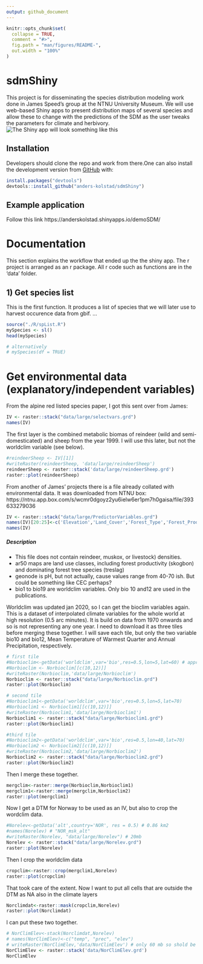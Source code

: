 ```yaml
---
output: github_document
---
```


<!-- README.md is generated from README.Rmd. Please edit that file -->

```r
knitr::opts_chunk$set(
  collapse = TRUE,
  comment = "#>",
  fig.path = "man/figures/README-",
  out.width = "100%"
)
```

# sdmShiny

<!-- badges: start -->
<!-- badges: end -->

This project is for disseminating the species distribution modeling work done in James Speed's group at the NTNU University Museum. We will use web-based Shiny apps to present distribution maps of several species and allow these to change with the predictions of the SDM as the user tweaks the parameters for climate and herbivory. 
![The Shiny app will look something like this](figures/app.png)


## Installation
Developers should clone the repo and work from there.One can also install the development version from [GitHub](https://github.com/) with:
```r
install.packages("devtools")
devtools::install_github("anders-kolstad/sdmShiny")
```
## Example application
Follow this link
https://anderskolstad.shinyapps.io/demoSDM/


# Documentation
This section explains the workflow that ended up the the shiny app. The r project is arranged as an r package. All r code such as functions are in the 'data' folder.

## 1) Get species list
This is the first function. It produces a list of species that we will later use to harvest occurence data from gbif. ...
```r
source("./R/spList.R")
mySpecies <- sl()
head(mySpecies)

# alternatively
# mySpecies(df = TRUE)
```

# Get environmental data (explanatory/independent variables)
From the alpine red listed species paper, I got this sent over from James:

```r
IV <- raster::stack("data/large/selectvars.grd")
names(IV)
```
The first layer is the combined metabolic biomas of reindeer (wild and semi-domesticated) and sheep from the year 1999. I will use this later, but not the worldclim variable (see below).

```r
#reindeerSheep <- IV[[1]]
#writeRaster(reindeerSheep, 'data/large/reindeerSheep')
reindeerSheep <- raster::stack('data/large/reindeerSheep.grd')
raster::plot(reindeerSheep)
```

From another of James' projects there is a file already collated with environmental data. It was downloaded from NTNU box: https://ntnu.app.box.com/s/wcmr0dgoyz2yu6ielw6er1pm7h0gaisa/file/393633279036

```r
IV <- raster::stack("data/large/PredictorVariables.grd")
names(IV)[20:25]<-c('Elevation','Land_Cover','Forest_Type','Forest_Productivity','Vegetation_Type','SoilpH')
names(IV)
```

##### Description
* This file does not contain reindeer, muskox, or livestock) densities.
* ar50 maps are land use classes, including forest productivity (skogbon) and dominating forest tree species (treslag)
* geonode is pH, but not actually, cause values range from 40-70 ish. But could be something like CEC perhaps?
* bio1 to bio19 are worldclim variables. Only bio 10 and12 are used in the publications.


Worldclim was updated jan 2020, so I can get the bioclim variables again. This is a dataset of interpolated climate variables for the whole world at high resolution (0.5 arc minutes). It is build on data from 1970 onwards and so is not representing any one year. I need to download it as three tiles before merging these together. I will save each tile, but only the two variable bio10 and bio12, Mean Temperature of Warmest Quarter and Annual Precipitation, respectively.

```r
# first tile
#Norbioclim<-getData('worldclim',var='bio',res=0.5,lon=5,lat=60) # approx 3 min
#Norbioclim <- Norbioclim[[c(10,12)]]
#writeRaster(Norbioclim,'data/large/Norbioclim')
Norbioclim <- raster::stack("data/large/Norbioclim.grd")
raster::plot(Norbioclim)
```

```r
# second tile
#Norbioclim1<-getData('worldclim',var='bio',res=0.5,lon=5,lat=70)
#Norbioclim1 <- Norbioclim1[[c(10,12)]]
#writeRaster(Norbioclim1,'data/large/Norbioclim1')
Norbioclim1 <- raster::stack("data/large/Norbioclim1.grd")
raster::plot(Norbioclim1)
```

```r
#third tile
#Norbioclim2<-getData('worldclim',var='bio',res=0.5,lon=40,lat=70)
#Norbioclim2 <- Norbioclim2[[c(10,12)]]
#writeRaster(Norbioclim2,'data/large/Norbioclim2')
Norbioclim2 <- raster::stack("data/large/Norbioclim2.grd")
raster::plot(Norbioclim2)
```

Then I merge these together.
```r
mergclim<-raster::merge(Norbioclim,Norbioclim1)
mergclim1<-raster::merge(mergclim,Norbioclim2)
raster::plot(mergclim1)
```

Now I get a DTM for Norway to be used as an IV, but also to crop the wordclim data.
```r
#Norelev<-getData('alt',country='NOR', res = 0.5) # 0.86 km2
#names(Norelev) # "NOR_msk_alt"
#writeRaster(Norelev, "data/large/Norelev") # 20mb
Norelev <- raster::stack("data/large/Norelev.grd")
raster::plot(Norelev)
```

Then I crop the worldclim data
```r
cropclim<-raster::crop(mergclim1,Norelev)
raster::plot(cropclim)
```

That took care of the extent. Now I want to put all cells that are outside the DTM as NA also in the climate layers
```r
Norclimdat<-raster::mask(cropclim,Norelev)
raster::plot(Norclimdat)
```

I can put these two together.

```r
# NorClimElev<-stack(Norclimdat,Norelev)
# names(NorClimElev)<-c("temp", "prec", "elev")
# writeRaster(NorClimElev,'data/NorClimElev') # only 60 mb so shold be able to go on GitHub
NorClimElev <- raster::stack('data/NorClimElev.grd')
NorClimElev
```

